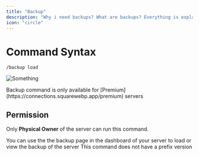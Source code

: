 ```yaml
---
title: "Backup"
description: "Why i need backups? What are backups? Everything is explained in the features page. But quickly speaking, backups are the way Connections handles connections, threads, and mods when a server's premium runs out."
icon: "circle"
---
```


# Command Syntax

`/backup load`

![Something](/public/backup,png)

<Check>
  Backup command is only available for
  [Premium](https://connections.squarewebp.app/premium) servers
</Check>

## Permission

Only **Physical Owner** of the server can run this command.

<Tip>
  You can use the the backup page in the dashboard of your server to load or
  view the backup of the server
</Tip>
<Warning>This command does not have a prefix version</Warning>

